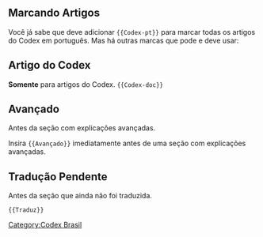 ==Marcando Artigos==
Você já sabe que deve adicionar <code><nowiki>{{Codex-pt}}</nowiki></code> para marcar todas os artigos do Codex em português. Mas há outras marcas que pode e deve usar:

==Artigo do Codex==
'''Somente''' para artigos do Codex.
<code><nowiki>{{Codex-doc}}</nowiki></code>
{{Codex-doc}}

==Avançado==
Antes da seção com explicações avançadas.

Insira <code><nowiki>{{Avançado}}</nowiki></code> imediatamente antes de uma seção com explicações avançadas.
{{Avançado}}

==Tradução Pendente==
Antes da seção que ainda não foi traduzida.

<code><nowiki>{{Traduz}}</nowiki></code>
{{Traduz}}
[[Category:Codex Brasil]]